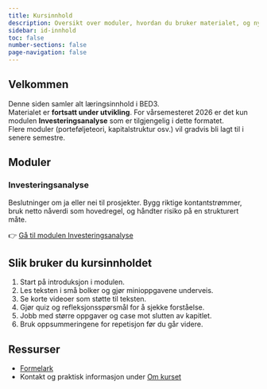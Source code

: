 ```yaml
---
title: Kursinnhold
description: Oversikt over moduler, hvordan du bruker materialet, og nyttige ressurser.
sidebar: id-innhold
toc: false
number-sections: false
page-navigation: false
---
```


## Velkommen

Denne siden samler alt læringsinnhold i BED3.  
Materialet er **fortsatt under utvikling**. For vårsemesteret 2026 er det kun modulen **Investeringsanalyse** som er tilgjengelig i dette formatet.  
Flere moduler (porteføljeteori, kapitalstruktur osv.) vil gradvis bli lagt til i senere semestre.

## Moduler

### Investeringsanalyse

Beslutninger om ja eller nei til prosjekter. Bygg riktige kontantstrømmer, bruk netto nåverdi som hovedregel, og håndter risiko på en strukturert måte.

👉 [Gå til modulen Investeringsanalyse](kursmateriale/01-investeringsanalyse/index.qmd)

## Slik bruker du kursinnholdet

1. Start på introduksjon i modulen.  
2. Les teksten i små bolker og gjør minioppgavene underveis.  
3. Se korte videoer som støtte til teksten.  
4. Gjør quiz og refleksjonsspørsmål for å sjekke forståelse.  
5. Jobb med større oppgaver og case mot slutten av kapitlet.  
6. Bruk oppsummeringene for repetisjon før du går videre.

## Ressurser

- [Formelark](assets/formelark-print.pdf)  
- Kontakt og praktisk informasjon under [Om kurset](kursinformasjon.qmd)

